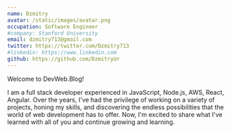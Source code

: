 ```yaml
---
name: Dzmitry
avatar: /static/images/avatar.png
occupation: Software Engineer
#company: Stanford University
email: dzmitry713@gmail.com
twitter: https://twitter.com/Dzmitry713
#linkedin: https://www.linkedin.com
github: https://github.com/DzmitryUr
---
```


Welcome to DevWeb.Blog!

I am a full stack developer experienced in JavaScript, Node.js, AWS, React, Angular. Over the years, I've had the privilege of working on a variety of projects, honing my skills, and discovering the endless possibilities that the world of web development has to offer. Now, I'm excited to share what I've learned with all of you and continue growing and learning.
